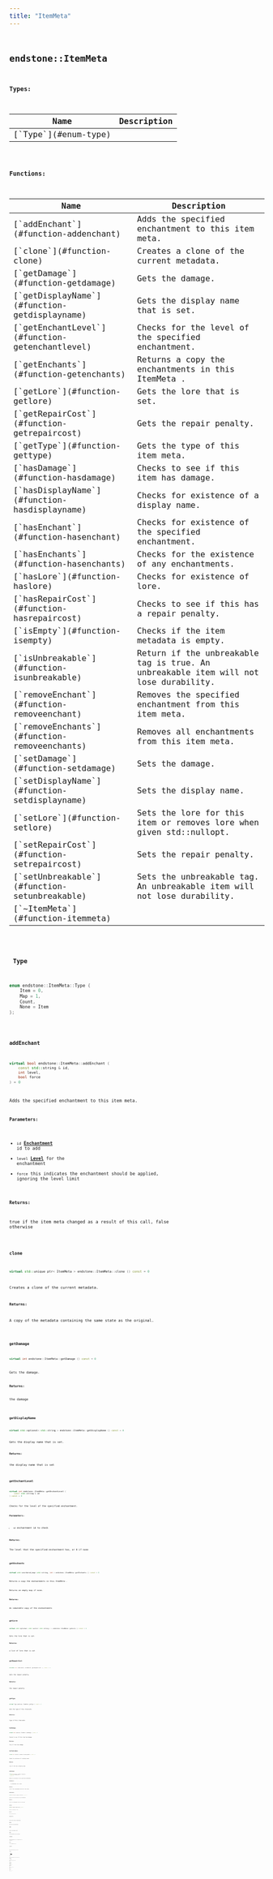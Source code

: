 ```yaml
---
title: "ItemMeta"
---
```


## <code className="doc-symbol doc-symbol-class"/> endstone::ItemMeta







**Types:**

<table>
<thead>
   <tr>
      <th>Name</th>
      <th>Description</th>
   </tr>
</thead>
<tbody>
<tr key="classendstone_1_1_item_meta_1a138046832c99ba93e098144fc295e044">
    <td>[`Type`](#enum-type)</td>
    <td></td>
</tr>
</tbody>
</table>









**Functions:**

<table>
<thead>
   <tr>
      <th>Name</th>
      <th>Description</th>
   </tr>
</thead>
<tbody>
<tr key="classendstone_1_1_item_meta_1afb4069c0b6aa2dfd4780a9b149c8d858">
    <td>[`addEnchant`](#function-addenchant)</td>
    <td>Adds the specified enchantment to this item meta.</td>
</tr>
<tr key="classendstone_1_1_item_meta_1a6e2422771cf3c695b96dfbf279e17b4d">
    <td>[`clone`](#function-clone)</td>
    <td>Creates a clone of the current metadata.</td>
</tr>
<tr key="classendstone_1_1_item_meta_1a3892649cd822bf85b603d6a2b64b7ebd">
    <td>[`getDamage`](#function-getdamage)</td>
    <td>Gets the damage.</td>
</tr>
<tr key="classendstone_1_1_item_meta_1a55b51dde197c33d2e3b122e549982afb">
    <td>[`getDisplayName`](#function-getdisplayname)</td>
    <td>Gets the display name that is set.</td>
</tr>
<tr key="classendstone_1_1_item_meta_1ad09d9608afdae3454a7c9c57fd382924">
    <td>[`getEnchantLevel`](#function-getenchantlevel)</td>
    <td>Checks for the level of the specified enchantment.</td>
</tr>
<tr key="classendstone_1_1_item_meta_1ae56eecf8308719f9a2571088c956981f">
    <td>[`getEnchants`](#function-getenchants)</td>
    <td>Returns a copy the enchantments in this ItemMeta .</td>
</tr>
<tr key="classendstone_1_1_item_meta_1a69e7e1109f273d57b6fce553eec88fa9">
    <td>[`getLore`](#function-getlore)</td>
    <td>Gets the lore that is set.</td>
</tr>
<tr key="classendstone_1_1_item_meta_1ad8d3243a6a5621568ef2f4ce505c42d7">
    <td>[`getRepairCost`](#function-getrepaircost)</td>
    <td>Gets the repair penalty.</td>
</tr>
<tr key="classendstone_1_1_item_meta_1a56697c8ef6a8e62f40571cbc7632ef95">
    <td>[`getType`](#function-gettype)</td>
    <td>Gets the type of this item meta.</td>
</tr>
<tr key="classendstone_1_1_item_meta_1ae2ded35522da3ad4a77ca127cd78d938">
    <td>[`hasDamage`](#function-hasdamage)</td>
    <td>Checks to see if this item has damage.</td>
</tr>
<tr key="classendstone_1_1_item_meta_1a0a8bf5690f51d5e1438308d1858a1df4">
    <td>[`hasDisplayName`](#function-hasdisplayname)</td>
    <td>Checks for existence of a display name.</td>
</tr>
<tr key="classendstone_1_1_item_meta_1aea1b811b5bbed2237fe390ef5048e2f2">
    <td>[`hasEnchant`](#function-hasenchant)</td>
    <td>Checks for existence of the specified enchantment.</td>
</tr>
<tr key="classendstone_1_1_item_meta_1ac43230ac05adb1a16d1d6d60049dc010">
    <td>[`hasEnchants`](#function-hasenchants)</td>
    <td>Checks for the existence of any enchantments.</td>
</tr>
<tr key="classendstone_1_1_item_meta_1a52d6ef7084538f60809b6baff98afdfa">
    <td>[`hasLore`](#function-haslore)</td>
    <td>Checks for existence of lore.</td>
</tr>
<tr key="classendstone_1_1_item_meta_1a90cfeecd88da173df9c5b06a731ec6ed">
    <td>[`hasRepairCost`](#function-hasrepaircost)</td>
    <td>Checks to see if this has a repair penalty.</td>
</tr>
<tr key="classendstone_1_1_item_meta_1a43a0aa639900616ec5235f9ece8592e7">
    <td>[`isEmpty`](#function-isempty)</td>
    <td>Checks if the item metadata is empty.</td>
</tr>
<tr key="classendstone_1_1_item_meta_1a6b272eb7b84e7cdce4c161402d9531fe">
    <td>[`isUnbreakable`](#function-isunbreakable)</td>
    <td>Return if the unbreakable tag is true. An unbreakable item will not lose durability.</td>
</tr>
<tr key="classendstone_1_1_item_meta_1a2349b16d2c1414811c1c8f36dc19452c">
    <td>[`removeEnchant`](#function-removeenchant)</td>
    <td>Removes the specified enchantment from this item meta.</td>
</tr>
<tr key="classendstone_1_1_item_meta_1ada041111e07c6434bc9ac04a0b82cd61">
    <td>[`removeEnchants`](#function-removeenchants)</td>
    <td>Removes all enchantments from this item meta.</td>
</tr>
<tr key="classendstone_1_1_item_meta_1a65cb98d0b4ad3842775aeea2fb7900cc">
    <td>[`setDamage`](#function-setdamage)</td>
    <td>Sets the damage.</td>
</tr>
<tr key="classendstone_1_1_item_meta_1a282788eea1a8f607e7fcf4cbc181951f">
    <td>[`setDisplayName`](#function-setdisplayname)</td>
    <td>Sets the display name.</td>
</tr>
<tr key="classendstone_1_1_item_meta_1ae2d1ff3f93a5fe805dd0a74bbcfaf028">
    <td>[`setLore`](#function-setlore)</td>
    <td>Sets the lore for this item or removes lore when given std::nullopt.</td>
</tr>
<tr key="classendstone_1_1_item_meta_1a5377c0928c991a4e9ea1294b1f38bc1d">
    <td>[`setRepairCost`](#function-setrepaircost)</td>
    <td>Sets the repair penalty.</td>
</tr>
<tr key="classendstone_1_1_item_meta_1a4cd10bea89892329e54fec6ffc67a137">
    <td>[`setUnbreakable`](#function-setunbreakable)</td>
    <td>Sets the unbreakable tag. An unbreakable item will not lose durability.</td>
</tr>
<tr key="classendstone_1_1_item_meta_1ad87efd61083beac19969df0c0dcacff7">
    <td>[`~ItemMeta`](#function-itemmeta)</td>
    <td></td>
</tr>
</tbody>
</table>

### <code className="doc-symbol doc-symbol-enum"/> Type

```cpp
enum endstone::ItemMeta::Type {
    Item = 0,
    Map = 1,
    Count,
    None = Item
};
```


### <code className="doc-symbol doc-symbol-function"/> addEnchant

```cpp
virtual bool endstone::ItemMeta::addEnchant (
    const std::string & id,
    int level,
    bool force
) = 0
```

Adds the specified enchantment to this item meta.



**Parameters:**


* `id` [**Enchantment**](classendstone_1_1_enchantment.md) id to add 
* `level` [**Level**](classendstone_1_1_level.md) for the enchantment 
* `force` this indicates the enchantment should be applied, ignoring the level limit 



**Returns:**

true if the item meta changed as a result of this call, false otherwise 





        
### <code className="doc-symbol doc-symbol-function"/> clone

```cpp
virtual std::unique_ptr< ItemMeta > endstone::ItemMeta::clone () const = 0
```

Creates a clone of the current metadata.



**Returns:**

A copy of the metadata containing the same state as the original. 





        
### <code className="doc-symbol doc-symbol-function"/> getDamage

```cpp
virtual int endstone::ItemMeta::getDamage () const = 0
```

Gets the damage.



**Returns:**

the damage 





        
### <code className="doc-symbol doc-symbol-function"/> getDisplayName

```cpp
virtual std::optional< std::string > endstone::ItemMeta::getDisplayName () const = 0
```

Gets the display name that is set.



**Returns:**

the display name that is set 





        
### <code className="doc-symbol doc-symbol-function"/> getEnchantLevel

```cpp
virtual int endstone::ItemMeta::getEnchantLevel (
    const std::string & id
) const = 0
```

Checks for the level of the specified enchantment.



**Parameters:**


* `id` enchantment id to check 



**Returns:**

The level that the specified enchantment has, or 0 if none 





        
### <code className="doc-symbol doc-symbol-function"/> getEnchants

```cpp
virtual std::unordered_map< std::string, int > endstone::ItemMeta::getEnchants () const = 0
```

Returns a copy the enchantments in this ItemMeta .

Returns an empty map if none.




**Returns:**

An immutable copy of the enchantments 





        
### <code className="doc-symbol doc-symbol-function"/> getLore

```cpp
virtual std::optional< std::vector< std::string > > endstone::ItemMeta::getLore () const = 0
```

Gets the lore that is set.



**Returns:**

a list of lore that is set 





        
### <code className="doc-symbol doc-symbol-function"/> getRepairCost

```cpp
virtual int endstone::ItemMeta::getRepairCost () const = 0
```

Gets the repair penalty.



**Returns:**

the repair penalty 





        
### <code className="doc-symbol doc-symbol-function"/> getType

```cpp
virtual Type endstone::ItemMeta::getType () const = 0
```

Gets the type of this item meta.



**Returns:**

type of this item meta 





        
### <code className="doc-symbol doc-symbol-function"/> hasDamage

```cpp
virtual bool endstone::ItemMeta::hasDamage () const = 0
```

Checks to see if this item has damage.



**Returns:**

true if this has damage 





        
### <code className="doc-symbol doc-symbol-function"/> hasDisplayName

```cpp
virtual bool endstone::ItemMeta::hasDisplayName () const = 0
```

Checks for existence of a display name.



**Returns:**

true if this has a display name 





        
### <code className="doc-symbol doc-symbol-function"/> hasEnchant

```cpp
virtual bool endstone::ItemMeta::hasEnchant (
    const std::string & id
) const = 0
```

Checks for existence of the specified enchantment.



**Parameters:**


* `id` enchantment id to check 



**Returns:**

true if this enchantment exists for this meta 





        
### <code className="doc-symbol doc-symbol-function"/> hasEnchants

```cpp
virtual bool endstone::ItemMeta::hasEnchants () const = 0
```

Checks for the existence of any enchantments.



**Returns:**

true if an enchantment exists on this meta 





        
### <code className="doc-symbol doc-symbol-function"/> hasLore

```cpp
virtual bool endstone::ItemMeta::hasLore () const = 0
```

Checks for existence of lore.



**Returns:**

true if this has lore 





        
### <code className="doc-symbol doc-symbol-function"/> hasRepairCost

```cpp
virtual bool endstone::ItemMeta::hasRepairCost () const = 0
```

Checks to see if this has a repair penalty.



**Returns:**

true if this has a repair penalty 





        
### <code className="doc-symbol doc-symbol-function"/> isEmpty

```cpp
virtual bool endstone::ItemMeta::isEmpty () const = 0
```

Checks if the item metadata is empty.



**Returns:**

true if the metadata is empty, false otherwise. 





        
### <code className="doc-symbol doc-symbol-function"/> isUnbreakable

```cpp
virtual bool endstone::ItemMeta::isUnbreakable () const = 0
```

Return if the unbreakable tag is true. An unbreakable item will not lose durability.



**Returns:**

true if the unbreakable tag is true 





        
### <code className="doc-symbol doc-symbol-function"/> removeEnchant

```cpp
virtual bool endstone::ItemMeta::removeEnchant (
    const std::string & id
) = 0
```

Removes the specified enchantment from this item meta.



**Parameters:**


* `id` [**Enchantment**](classendstone_1_1_enchantment.md) id to remove 



**Returns:**

true if the item meta changed as a result of this call, false otherwise 





        
### <code className="doc-symbol doc-symbol-function"/> removeEnchants

```cpp
virtual void endstone::ItemMeta::removeEnchants () = 0
```

Removes all enchantments from this item meta.

### <code className="doc-symbol doc-symbol-function"/> setDamage

```cpp
virtual void endstone::ItemMeta::setDamage (
    int damage
) = 0
```

Sets the damage.



**Parameters:**


* `damage` item damage 




        
### <code className="doc-symbol doc-symbol-function"/> setDisplayName

```cpp
virtual void endstone::ItemMeta::setDisplayName (
    std::optional< std::string > name
) = 0
```

Sets the display name.



**Parameters:**


* `name` the name to set 




        
### <code className="doc-symbol doc-symbol-function"/> setLore

```cpp
virtual void endstone::ItemMeta::setLore (
    std::optional< std::vector< std::string > > lore
) = 0
```

Sets the lore for this item or removes lore when given std::nullopt.



**Parameters:**


* `lore` the lore that will be set 




        
### <code className="doc-symbol doc-symbol-function"/> setRepairCost

```cpp
virtual void endstone::ItemMeta::setRepairCost (
    int cost
) = 0
```

Sets the repair penalty.



**Parameters:**


* `cost` repair penalty 




        
### <code className="doc-symbol doc-symbol-function"/> setUnbreakable

```cpp
virtual void endstone::ItemMeta::setUnbreakable (
    bool unbreakable
) = 0
```

Sets the unbreakable tag. An unbreakable item will not lose durability.



**Parameters:**


* `unbreakable` true if set unbreakable 




        